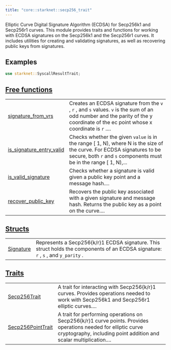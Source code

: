 ```yaml
---
title: "core::starknet::secp256_trait"
---
```



Elliptic Curve Digital Signature Algorithm (ECDSA) for Secp256k1 and Secp256r1 curves.
This module provides traits and functions for working with ECDSA signatures
on the Secp256k1 and the Secp256r1 curves. It includes utilities for creating
and validating signatures, as well as recovering public keys from signatures.
## Examples

```rust
use starknet::SyscallResultTrait;
```



## [Free functions](./core-starknet-secp256_trait-free_functions)

| | |
|:---|:---|
| [signature_from_vrs](./core-starknet-secp256_trait-signature_from_vrs) | Creates an ECDSA signature from the `v` , `r` , and `s`  values. `v`  is the sum of an odd number and the parity of the y coordinate of the ec point whose x coordinate is `r` .... |
| [is_signature_entry_valid](./core-starknet-secp256_trait-is_signature_entry_valid) | Checks whether the given `value`  is in the range [ 1, N), where N is the size of the curve. For ECDSA signatures to be secure, both `r`  and `s`  components must be in the range [ 1, N),... |
| [is_valid_signature](./core-starknet-secp256_trait-is_valid_signature) | Checks whether a signature is valid given a public key point and a message hash.... |
| [recover_public_key](./core-starknet-secp256_trait-recover_public_key) | Recovers the public key associated with a given signature and message hash. Returns the public key as a point on the curve.... |

## [Structs](./core-starknet-secp256_trait-structs)

| | |
|:---|:---|
| [Signature](./core-starknet-secp256_trait-Signature) | Represents a Secp256{k/r}1 ECDSA signature. This struct holds the components of an ECDSA signature: `r` , `s` , and `y_parity` . |

## [Traits](./core-starknet-secp256_trait-traits)

| | |
|:---|:---|
| [Secp256Trait](./core-starknet-secp256_trait-Secp256Trait) | A trait for interacting with Secp256{k/r}1 curves. Provides operations needed to work with Secp256k1 and Secp256r1 elliptic curves.... |
| [Secp256PointTrait](./core-starknet-secp256_trait-Secp256PointTrait) | A trait for performing operations on Secp256{k/r}1 curve points. Provides operations needed for elliptic curve cryptography, including point addition and scalar multiplication.... |
